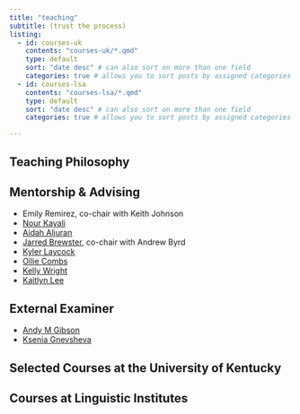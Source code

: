 ```yaml
---
title: "teaching"
subtitle: (trust the process)
listing: 
  - id: courses-uk
    contents: "courses-uk/*.qmd"
    type: default
    sort: "date desc" # can also sort on more than one field
    categories: true # allows you to sort posts by assigned categories 
  - id: courses-lsa
    contents: "courses-lsa/*.qmd"
    type: default
    sort: "date desc" # can also sort on more than one field
    categories: true # allows you to sort posts by assigned categories 

---
```


## Teaching Philosophy

## Mentorship & Advising

- Emily Remirez, co-chair with Keith Johnson
- [Nour Kayali](https://uknowledge.uky.edu/ltt_etds/53/)
- [Aidah Aljuran](https://uknowledge.uky.edu/ltt_etds/25/)
- [Jarred Brewster](https://uknowledge.uky.edu/ltt_etds/43/), co-chair with Andrew Byrd
- [Kyler Laycock](https://uknowledge.uky.edu/ltt_etds/41/)
- [Ollie Combs](https://uknowledge.uky.edu/ltt_etds/40/)
- [Kelly Wright](https://uknowledge.uky.edu/ltt_etds/18/)
- [Kaitlyn Lee](https://uknowledge.uky.edu/ltt_etds/17/)

## External Examiner

- [Andy M Gibson](https://ir.canterbury.ac.nz/items/4026429a-a08d-4e16-a4e9-0441e9bf5eb0)
- [Ksenia Gnevsheva](https://ir.canterbury.ac.nz/items/7a56f9f9-0e55-4eb8-b1aa-b93ed37c37cf)

## Selected Courses at the University of Kentucky

:::{#courses-uk}
:::

## Courses at Linguistic Institutes

:::{#courses-lsa}
:::

